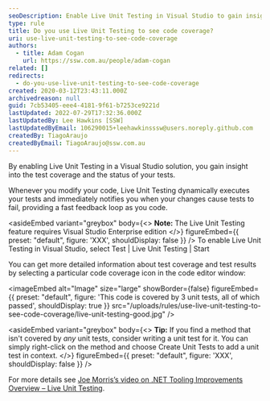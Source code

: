 ```yaml
---
seoDescription: Enable Live Unit Testing in Visual Studio to gain insight into test coverage and receive immediate feedback on code changes.
type: rule
title: Do you use Live Unit Testing to see code coverage?
uri: use-live-unit-testing-to-see-code-coverage
authors:
  - title: Adam Cogan
    url: https://ssw.com.au/people/adam-cogan
related: []
redirects:
  - do-you-use-live-unit-testing-to-see-code-coverage
created: 2020-03-12T23:43:11.000Z
archivedreason: null
guid: 7cb53405-eee4-4181-9f61-b7253ce9221d
lastUpdated: 2022-07-29T17:32:36.000Z
lastUpdatedBy: Lee Hawkins [SSW]
lastUpdatedByEmail: 106290015+leehawkinsssw@users.noreply.github.com
createdBy: TiagoAraujo
createdByEmail: TiagoAraujo@ssw.com.au
---
```


By enabling Live Unit Testing in a Visual Studio solution, you gain insight into the test coverage and the status of your tests.

Whenever you modify your code, Live Unit Testing dynamically executes your tests and immediately notifies you when your changes cause tests to fail, providing a fast feedback loop as you code.

<asideEmbed
  variant="greybox"
  body={<>
    **Note:** The Live Unit Testing feature requires Visual Studio Enterprise edition
  </>}
  figureEmbed={{
    preset: "default",
    figure: 'XXX',
    shouldDisplay: false
  }}
/>
To enable Live Unit Testing in Visual Studio, select Test | Live Unit Testing | Start

You can get more detailed information about test coverage and test results by selecting a particular code coverage icon in the code editor window:


<imageEmbed
  alt="Image"
  size="large"
  showBorder={false}
  figureEmbed={{
    preset: "default",
    figure: 'This code is covered by 3 unit tests, all of which passed',
    shouldDisplay: true
  }}
  src="/uploads/rules/use-live-unit-testing-to-see-code-coverage/live-unit-testing-good.jpg"
/>

<asideEmbed
  variant="greybox"
  body={<>
    **Tip:** If you find a method that isn't covered by _any_ unit tests, consider writing a unit test for it. You can simply right-click on the method and choose Create Unit Tests to add a unit test in context.
  </>}
  figureEmbed={{
    preset: "default",
    figure: 'XXX',
    shouldDisplay: false
  }}
/>

For more details see [Joe Morris’s video on .NET Tooling Improvements Overview – Live Unit Testing](https://www.youtube.com/watch?v=kBlLi4BYCKk).
